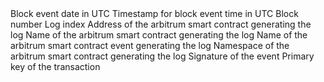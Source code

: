 <ParamField path="block_date">
Block event date in UTC
</ParamField>
<ParamField path="block_time">
Timestamp for block event time in UTC
</ParamField>
<ParamField path="block_number">
Block number
</ParamField>
<ParamField path="index">
Log index
</ParamField>
<ParamField path="contract_address">
Address of the arbitrum smart contract generating the log
</ParamField>
<ParamField path="contract_name">
Name of the arbitrum smart contract generating the log
</ParamField>
<ParamField path="event_name">
Name of the arbitrum smart contract event generating the log
</ParamField>
<ParamField path="namespace">
Namespace of the arbitrum smart contract generating the log
</ParamField>
<ParamField path="signature">
Signature of the event
</ParamField>
<ParamField path="tx_hash">
Primary key of the transaction
</ParamField>
